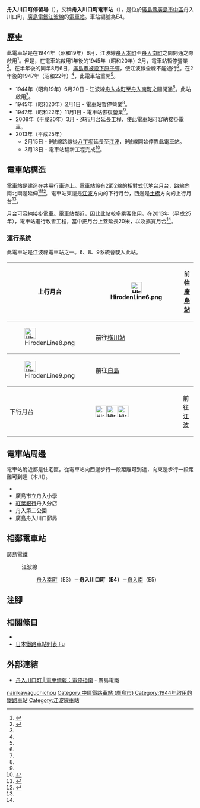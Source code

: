 {{Infobox station
|公司色 = #009944
|站名 = 舟入川口町
|圖片 = Funairi-Kawaguchi-cho Tramstop pt1.jpg
|圖片說明 = 電車站全景（翻新前，2010年）
|日文原名 = 舟入川口町
|平假名 = ふないりかわぐちちょう
|羅馬拼音 = Funairi-kawaguchi-cho
|副站名 = 
|所在地 = {{JPN}}[[廣島縣|廣島縣]][[廣島市|廣島市]][[中區_(廣島市)|中區]]舟入川口町
|座標 = {{coord|34|22|49.63|N|132|26|22.07|E|type:railwaystation_region:JP-24|display=inline,title}}
|車站構造 = [[地面車站|地面車站]]
|月台配置 = 2面2線
|啟用年月日 = 1944年（昭和19年）6月20日
|廢站年月日 = 
|乘客人數 = 
|上下車人次 = 
|統計年度 = 
|轉車 = 
|全寬備註 = 
|adjacent = {{Adjacent stations|system=廣島電鐵|line=江波線|left=舟入幸町|right=舟入南|note-left=E3<br/>0.4km|note-mid={{Color|#fedb4f|●}}E4<br/>距離[[土橋停留場|土橋]]1.7km|note-right=E5<br>0.6km}}
}}
'''舟入川口町停留場'''（{{jpn|j=舟入川口町停留場|hg=ふないりかわぐちちょうていりゅうじょう|rm=Funairi-kawaguchi-cho teiryūjō|f=y}}），又稱'''舟入川口町電車站'''（{{jpn|j=舟入川口町電停}}），是位於[[廣島縣|廣島縣]][[廣島市|廣島市]][[中區_(廣島市)|中區]]舟入川口町，[[廣島電鐵|廣島電鐵]][[江波線|江波線]]的[[電車站|電車站]]。車站編號為E4。

== 歷史 ==
此電車站是在1944年（昭和19年）6月，江波線[[舟入本町停留場|舟入本町]]至[[舟入南停留場|舟入南町]]之間開通之際啟用<ref name=osafune2>{{Cite book|author=長船友則 |title=広電が走る街 今昔 |year=2005 |publisher=[[JTB出版|JTB出版]] |series=JTB Can Books|isbn=4-533-05986-4 |pages=150-157|language=ja}}</ref>。但是，在電車站啟用1年後的1945年（昭和20年）2月，電車站暫停營業<ref name=chizu38>{{cite book|author=[[今尾惠介|今尾惠介]]（監修） |title={{Translink|ja|日本鉄道旅行地図帳|日本鐵道旅行地圖帳}} |publisher=[[新潮社|新潮社]] |volume=11 中国四国 |year=2009 |isbn=978-4-10-790029-6 |page=38|language=ja}}</ref>。在半年後的同年8月6日，[[廣島市原子彈爆炸|廣島市被投下原子彈]]，使江波線全線不能通行<ref name=osafune2/>。在2年後的1947年（昭和22年）<ref name=osafune2/>，此電車站重開<ref name=chizu38/>。
* 1944年（昭和19年）6月20日 - 江波線[[舟入本町停留場|舟入本町]]至[[舟入南停留場|舟入南町]]之間開通<ref name=osafune2/>。此站啟用<ref name=chizu38/>。
* 1945年（昭和20年）2月1日 - 電車站暫停營業<ref name=chizu38/>。
* 1947年（昭和22年）11月1日 - 電車站恢復營業<ref name=chizu38/>。
* 2008年（平成20年）3月 - 進行月台延長工程，使此電車站可容納接掛電車。
* 2013年（平成25年）
** 2月15日 - 9號線路線從[[八丁堀停留場|八丁堀]]延長至[[江波停留場|江波]]，9號線開始停靠此電車站。
** 3月18日 - 電車站翻新工程完成<ref name=service>{{Cite web |url=http://www.hiroden.co.jp/improve-service/train.html |title=電車サービス向上計画 |accessdate=2016-10-10 |publisher=広島電鉄 |language=ja |archive-date=2020-11-30 |archive-url=https://web.archive.org/web/20201130210258/https://www.hiroden.co.jp/improve-service/train.html |dead-url=no }}</ref>。

== 電車站構造 ==
電車站是建造在共用行車道上。電車站設有2面2線的[[相對式月台|相對式低地台月台]]，路線向南北兩邊延伸<ref name=line>{{Cite book|author=川島令三 |authorlink=川島令三 |title=山陽・山陰ライン 全線・全駅・全配線 |year=2012 |publisher=[[講談社|講談社]] |series=【図説】 日本の鉄道 |isbn=978-4-06-295157-9 |volume=第7巻 広島エリア |pages=15・84頁|language=ja}}</ref><ref name=jijo>{{Cite book|author=川島令三 |title={{Translink|ja|全国鉄道事情大研究|全國鐵道事情大研究}} |year=2009 |publisher={{Translink|ja|草思社}} |isbn=978-4-7942-1711-0 |volume=中国篇 2 |pages=103・108頁|language=ja}}</ref>。電車站東邊是[[江波停留場|江波]]方向的下行月台，西邊是[[土橋停留場|土橋]]方向的上行月台<ref name=line/>。

月台可容納接掛電車。電車站鄰近{{Translink|ja|広島市立舟入高等学校|廣島市立舟入高等學校}}，因此此站較多乘客使用。在2013年（平成25年），電車站進行改善工程，當中把月台上蓋延長20米，以及擴寬月台<ref name=service/>。

=== 運行系統 ===
{{See also|廣島電鐵#運行系統}}
此電車站是江波線電車站之一。6、8、9系統會駛入此站。
{| style="border-collapse: collapse;"
|-
! rowspan="3" style="border-width: 2px 0; border-style: ridge; padding: 2px .5em;"|上行月台
| style="border-width: 2px 0; border-style: ridge; padding: 2px .5em;"|[[File:HirodenLine6.png|30px]]
| style="border-width: 2px 0; border-style: ridge; padding: 2px .5em;"|前往[[廣島站|廣島站]]
|-
| style="border-width: 2px 0; border-style: ridge; padding: 2px .5em;"|[[File:HirodenLine8.png|30px]]
| style="border-width: 2px 0; border-style: ridge; padding: 2px .5em;"|前往[[橫川站_(廣島縣)|橫川站]]
|-
| style="border-width: 2px 0; border-style: ridge; padding: 2px .5em;"|[[File:HirodenLine9.png|30px]]
| style="border-width: 2px 0; border-style: ridge; padding: 2px .5em;"|前往[[白島停留場|白島]]
|-
! rowspan="1" style="border-width: 2px 0; border-style: ridge; padding: 2px .5em;"|下行月台
| style="border-width: 2px 0; border-style: ridge; padding: 2px .5em;"|[[File:HirodenLine6.png|30px]][[File:HirodenLine8.png|30px]][[File:HirodenLine9.png|30px]]
| style="border-width: 2px 0; border-style: ridge; padding: 2px .5em;"|前往[[江波停留場|江波]]
|}

== 電車站周邊 ==
電車站附近都是住宅區。從電車站向西邊步行一段距離可到達{{Translink|ja|天満川 (広島県)|天滿川 (廣島縣)|天滿川}}，向東邊步行一段距離可到達{{Translink|ja|旧太田川|舊太田川}}（本川）。
* {{Translink|ja|広島市立舟入高等学校|廣島市立舟入高等學校}}
* 廣島市立舟入小學
* [[紅葉銀行|紅葉銀行]]舟入分店
* 舟入第二公園
* 廣島舟入川口郵局

== 相鄰電車站 ==
; 廣島電鐵
: {{color|#fedb4f|■}}江波線
:: [[舟入幸町停留場|舟入幸町]]（E3）－'''舟入川口町（E4）'''－[[舟入南停留場|舟入南]]（E5）
== 注腳 ==
{{Reflist}}
== 相關條目 ==
* {{Translink|ja|舟入 (広島市)|舟入 (廣島市)}}
* [[日本鐵路車站列表_Fu|日本鐵路車站列表 Fu]]
== 外部連結 ==
* [http://www.hiroden.co.jp/train/route-guide/stop-guide/e-4.html 舟入川口町 | 電車情報：電停指南] {{Wayback|url=http://www.hiroden.co.jp/train/route-guide/stop-guide/e-4.html |date=20171116010337 }}{{ja icon}} - 廣島電鐵
{{江波線}}
{{DEFAULTSORT:Funairi-kawaguchi-cho}}
[[Category:日本鐵路車站_Fu|nairikawaguchichou]]
[[Category:中區鐵路車站_(廣島市)|Category:中區鐵路車站 (廣島市)]]
[[Category:1944年啟用的鐵路車站|Category:1944年啟用的鐵路車站]]
[[Category:江波線車站|Category:江波線車站]]